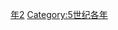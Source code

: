 {{Catnav|頁面分類|历史|歷史時代|年|5世纪各年}}
{{Commons category|402}}

[[Category:400年代|年2]]
[[Category:5世纪各年|Category:5世纪各年]]